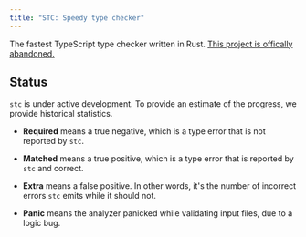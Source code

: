 ```yaml
---
title: "STC: Speedy type checker"
---
```


The fastest TypeScript type checker written in Rust. [This project is offically abandoned.](https://github.com/dudykr/stc/issues/1101)

## Status

`stc` is under active development.
To provide an estimate of the progress, we provide historical statistics.

- <strong>Required</strong> means a true negative, which is a type error that is
  not reported by `stc`.

- <strong>Matched</strong> means a true positive, which is a type error that is reported
  by `stc` and correct.

- <strong>Extra</strong> means a false positive. In other words, it's the number
  of incorrect errors `stc` emits while it should not.

- <strong>Panic</strong> means the analyzer panicked while validating input files,
  due to a logic bug.
